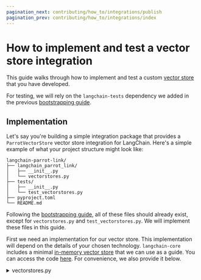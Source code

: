 ```yaml
---
pagination_next: contributing/how_to/integrations/publish
pagination_prev: contributing/how_to/integrations/index
---
```

# How to implement and test a vector store integration

This guide walks through how to implement and test a custom [vector store](/docs/concepts/vectorstores) that you have developed.

For testing, we will rely on the `langchain-tests` dependency we added in the previous [bootstrapping guide](/docs/contributing/how_to/integrations/package).

## Implementation

Let's say you're building a simple integration package that provides a `ParrotVectorStore`
vector store integration for LangChain. Here's a simple example of what your project
structure might look like:

```plaintext
langchain-parrot-link/
├── langchain_parrot_link/
│   ├── __init__.py
│   └── vectorstores.py
├── tests/
│   ├── __init__.py
│   └── test_vectorstores.py
├── pyproject.toml
└── README.md
```

Following the [bootstrapping guide](/docs/contributing/how_to/integrations/package),
all of these files should already exist, except for
`vectorstores.py` and `test_vectorstores.py`. We will implement these files in this guide.

First we need an implementation for our vector store. This implementation will depend
on the details of your chosen technology. `langchain-core` includes a minimal
[in-memory vector store](https://python.langchain.com/api_reference/core/vectorstores/langchain_core.vectorstores.in_memory.InMemoryVectorStore.html)
that we can use as a guide. You can access the code [here](https://github.com/langchain-ai/langchain/blob/master/libs/core/langchain_core/vectorstores/in_memory.py).
For convenience, we also provide it below.

<details>
    <summary>vectorstores.py</summary>
```python title="langchain_parrot_link/vectorstores.py"
from __future__ import annotations

import json
import uuid
from collections.abc import Iterator, Sequence
from pathlib import Path
from typing import Any, Callable, Optional

from langchain_core.documents import Document
from langchain_core.embeddings import Embeddings
from langchain_core.load import dumpd, load
from langchain_core.vectorstores import VectorStore
from langchain_core.vectorstores.utils import _cosine_similarity as cosine_similarity
from langchain_core.vectorstores.utils import maximal_marginal_relevance


class InMemoryVectorStore(VectorStore):
    """In-memory vector store implementation.

    Uses a dictionary, and computes cosine similarity for search using numpy.
    """

    def __init__(self, embedding: Embeddings) -> None:
        """Initialize with the given embedding function.

        Args:
            embedding: embedding function to use.
        """
        self.store: dict[str, dict[str, Any]] = {}
        self.embedding = embedding

    @property
    def embeddings(self) -> Embeddings:
        return self.embedding

    def delete(self, ids: Optional[Sequence[str]] = None, **kwargs: Any) -> None:
        if ids:
            for _id in ids:
                self.store.pop(_id, None)

    async def adelete(self, ids: Optional[Sequence[str]] = None, **kwargs: Any) -> None:
        self.delete(ids)

    def add_documents(
        self,
        documents: list[Document],
        ids: Optional[list[str]] = None,
        **kwargs: Any,
    ) -> list[str]:
        """Add documents to the store."""
        texts = [doc.page_content for doc in documents]
        vectors = self.embedding.embed_documents(texts)

        if ids and len(ids) != len(texts):
            msg = (
                f"ids must be the same length as texts. "
                f"Got {len(ids)} ids and {len(texts)} texts."
            )
            raise ValueError(msg)

        id_iterator: Iterator[Optional[str]] = (
            iter(ids) if ids else iter(doc.id for doc in documents)
        )

        ids_ = []

        for doc, vector in zip(documents, vectors):
            doc_id = next(id_iterator)
            doc_id_ = doc_id if doc_id else str(uuid.uuid4())
            ids_.append(doc_id_)
            self.store[doc_id_] = {
                "id": doc_id_,
                "vector": vector,
                "text": doc.page_content,
                "metadata": doc.metadata,
            }

        return ids_

    async def aadd_documents(
        self, documents: list[Document], ids: Optional[list[str]] = None, **kwargs: Any
    ) -> list[str]:
        """Add documents to the store."""
        texts = [doc.page_content for doc in documents]
        vectors = await self.embedding.aembed_documents(texts)

        if ids and len(ids) != len(texts):
            msg = (
                f"ids must be the same length as texts. "
                f"Got {len(ids)} ids and {len(texts)} texts."
            )
            raise ValueError(msg)

        id_iterator: Iterator[Optional[str]] = (
            iter(ids) if ids else iter(doc.id for doc in documents)
        )
        ids_: list[str] = []

        for doc, vector in zip(documents, vectors):
            doc_id = next(id_iterator)
            doc_id_ = doc_id if doc_id else str(uuid.uuid4())
            ids_.append(doc_id_)
            self.store[doc_id_] = {
                "id": doc_id_,
                "vector": vector,
                "text": doc.page_content,
                "metadata": doc.metadata,
            }

        return ids_

    def get_by_ids(self, ids: Sequence[str], /) -> list[Document]:
        """Get documents by their ids.

        Args:
            ids: The ids of the documents to get.

        Returns:
            A list of Document objects.
        """
        documents = []

        for doc_id in ids:
            doc = self.store.get(doc_id)
            if doc:
                documents.append(
                    Document(
                        id=doc["id"],
                        page_content=doc["text"],
                        metadata=doc["metadata"],
                    )
                )
        return documents

    async def aget_by_ids(self, ids: Sequence[str], /) -> list[Document]:
        """Async get documents by their ids.

        Args:
            ids: The ids of the documents to get.

        Returns:
            A list of Document objects.
        """
        return self.get_by_ids(ids)

    def _similarity_search_with_score_by_vector(
        self,
        embedding: list[float],
        k: int = 4,
        filter: Optional[Callable[[Document], bool]] = None,
        **kwargs: Any,
    ) -> list[tuple[Document, float, list[float]]]:
        # get all docs with fixed order in list
        docs = list(self.store.values())

        if filter is not None:
            docs = [
                doc
                for doc in docs
                if filter(Document(page_content=doc["text"], metadata=doc["metadata"]))
            ]

        if not docs:
            return []

        similarity = cosine_similarity([embedding], [doc["vector"] for doc in docs])[0]

        # get the indices ordered by similarity score
        top_k_idx = similarity.argsort()[::-1][:k]

        return [
            (
                Document(
                    id=doc_dict["id"],
                    page_content=doc_dict["text"],
                    metadata=doc_dict["metadata"],
                ),
                float(similarity[idx].item()),
                doc_dict["vector"],
            )
            for idx in top_k_idx
            # Assign using walrus operator to avoid multiple lookups
            if (doc_dict := docs[idx])
        ]

    def similarity_search_with_score_by_vector(
        self,
        embedding: list[float],
        k: int = 4,
        filter: Optional[Callable[[Document], bool]] = None,
        **kwargs: Any,
    ) -> list[tuple[Document, float]]:
        return [
            (doc, similarity)
            for doc, similarity, _ in self._similarity_search_with_score_by_vector(
                embedding=embedding, k=k, filter=filter, **kwargs
            )
        ]

    def similarity_search_with_score(
        self,
        query: str,
        k: int = 4,
        **kwargs: Any,
    ) -> list[tuple[Document, float]]:
        embedding = self.embedding.embed_query(query)
        docs = self.similarity_search_with_score_by_vector(
            embedding,
            k,
            **kwargs,
        )
        return docs

    async def asimilarity_search_with_score(
        self, query: str, k: int = 4, **kwargs: Any
    ) -> list[tuple[Document, float]]:
        embedding = await self.embedding.aembed_query(query)
        docs = self.similarity_search_with_score_by_vector(
            embedding,
            k,
            **kwargs,
        )
        return docs

    def similarity_search_by_vector(
        self,
        embedding: list[float],
        k: int = 4,
        **kwargs: Any,
    ) -> list[Document]:
        docs_and_scores = self.similarity_search_with_score_by_vector(
            embedding,
            k,
            **kwargs,
        )
        return [doc for doc, _ in docs_and_scores]

    async def asimilarity_search_by_vector(
        self, embedding: list[float], k: int = 4, **kwargs: Any
    ) -> list[Document]:
        return self.similarity_search_by_vector(embedding, k, **kwargs)

    def similarity_search(
        self, query: str, k: int = 4, **kwargs: Any
    ) -> list[Document]:
        return [doc for doc, _ in self.similarity_search_with_score(query, k, **kwargs)]

    async def asimilarity_search(
        self, query: str, k: int = 4, **kwargs: Any
    ) -> list[Document]:
        return [
            doc
            for doc, _ in await self.asimilarity_search_with_score(query, k, **kwargs)
        ]

    def max_marginal_relevance_search_by_vector(
        self,
        embedding: list[float],
        k: int = 4,
        fetch_k: int = 20,
        lambda_mult: float = 0.5,
        **kwargs: Any,
    ) -> list[Document]:
        prefetch_hits = self._similarity_search_with_score_by_vector(
            embedding=embedding,
            k=fetch_k,
            **kwargs,
        )

        try:
            import numpy as np
        except ImportError as e:
            msg = (
                "numpy must be installed to use max_marginal_relevance_search "
                "pip install numpy"
            )
            raise ImportError(msg) from e

        mmr_chosen_indices = maximal_marginal_relevance(
            np.array(embedding, dtype=np.float32),
            [vector for _, _, vector in prefetch_hits],
            k=k,
            lambda_mult=lambda_mult,
        )
        return [prefetch_hits[idx][0] for idx in mmr_chosen_indices]

    def max_marginal_relevance_search(
        self,
        query: str,
        k: int = 4,
        fetch_k: int = 20,
        lambda_mult: float = 0.5,
        **kwargs: Any,
    ) -> list[Document]:
        embedding_vector = self.embedding.embed_query(query)
        return self.max_marginal_relevance_search_by_vector(
            embedding_vector,
            k,
            fetch_k,
            lambda_mult=lambda_mult,
            **kwargs,
        )

    async def amax_marginal_relevance_search(
        self,
        query: str,
        k: int = 4,
        fetch_k: int = 20,
        lambda_mult: float = 0.5,
        **kwargs: Any,
    ) -> list[Document]:
        embedding_vector = await self.embedding.aembed_query(query)
        return self.max_marginal_relevance_search_by_vector(
            embedding_vector,
            k,
            fetch_k,
            lambda_mult=lambda_mult,
            **kwargs,
        )

    @classmethod
    def from_texts(
        cls,
        texts: list[str],
        embedding: Embeddings,
        metadatas: Optional[list[dict]] = None,
        **kwargs: Any,
    ) -> InMemoryVectorStore:
        store = cls(
            embedding=embedding,
        )
        store.add_texts(texts=texts, metadatas=metadatas, **kwargs)
        return store

    @classmethod
    async def afrom_texts(
        cls,
        texts: list[str],
        embedding: Embeddings,
        metadatas: Optional[list[dict]] = None,
        **kwargs: Any,
    ) -> InMemoryVectorStore:
        store = cls(
            embedding=embedding,
        )
        await store.aadd_texts(texts=texts, metadatas=metadatas, **kwargs)
        return store

    @classmethod
    def load(
        cls, path: str, embedding: Embeddings, **kwargs: Any
    ) -> InMemoryVectorStore:
        """Load a vector store from a file.

        Args:
            path: The path to load the vector store from.
            embedding: The embedding to use.
            kwargs: Additional arguments to pass to the constructor.

        Returns:
            A VectorStore object.
        """
        _path: Path = Path(path)
        with _path.open("r") as f:
            store = load(json.load(f))
        vectorstore = cls(embedding=embedding, **kwargs)
        vectorstore.store = store
        return vectorstore

    def dump(self, path: str) -> None:
        """Dump the vector store to a file.

        Args:
            path: The path to dump the vector store to.
        """
        _path: Path = Path(path)
        _path.parent.mkdir(exist_ok=True, parents=True)
        with _path.open("w") as f:
            json.dump(dumpd(self.store), f, indent=2)

```
</details>

All vector stores must inherit from the [VectorStore](https://python.langchain.com/api_reference/core/vectorstores/langchain_core.vectorstores.base.VectorStore.html)
base class. This interface consists of methods for writing, deleting and searching
for documents in the vector store.

`VectorStore` supports a variety of synchronous and asynchronous search types (e.g., 
nearest-neighbor or maximum marginal relevance), as well as interfaces for adding
documents to the store. See the [API Reference](https://python.langchain.com/api_reference/core/vectorstores/langchain_core.vectorstores.base.VectorStore.html)
for all supported methods. The required methods are tabulated below:

| Method/Property         | Description                                          |
|------------------------ |------------------------------------------------------|
| `add_documents`         | Add documents to the vector store.                   |
| `delete`                | Delete selected documents from vector store (by IDs) |
| `get_by_ids`            | Get selected documents from vector store (by IDs)    |
| `similarity_search`     | Get documents most similar to a query.               |
| `embeddings` (property) | Embeddings object for vector store.                  |
| `from_texts`            | Instantiate vector store via adding texts.           |

Note that `InMemoryVectorStore` implements some optional search types, as well as
convenience methods for loading and dumping the object to a file, but this is not
necessary for all implementations.

:::tip

The in-memory vector store is tested against the standard tests in the LangChain
Github repository. You can always use this a 

- [Model implementation](https://github.com/langchain-ai/langchain/blob/master/libs/core/langchain_core/vectorstores/in_memory.py)
- [Tests](https://github.com/langchain-ai/langchain/blob/master/libs/standard-tests/tests/unit_tests/test_in_memory_vectorstore.py)

:::

## Testing

To implement our test files, we will subclass test classes from the `langchain_tests`
package. These test classes contain the tests that will be run. We will just need to
configure what vector store implementation is tested.

### Setup

First we need to install certain dependencies. These include:

- `pytest`: For running tests
- `pytest-asyncio`: For testing async functionality
- `langchain-tests`: For importing standard tests
- `langchain-core`: This should already be installed, but is needed to define our integration.

If you followed the previous [bootstrapping guide](/docs/contributing/how_to/integrations/package/),
these should already be installed.

### Add and configure standard tests

The `langchain-test` package implements suites of tests for testing vector store
integrations. By subclassing the base classes for each standard test (see below), you
get all of the standard tests for that type, and you can override the properties that
the test suite uses to configure the tests.

Here's how you would configure the standard tests for a typical vector store (using
`ParrotVectorStore` as a placeholder):

```python
# title="tests/integration_tests/test_vectorstores.py"

from typing import AsyncGenerator, Generator

import pytest
from langchain_core.vectorstores import VectorStore
from langchain_parrot_link.vectorstores import ParrotVectorStore
from langchain_standard_tests.integration_tests.vectorstores import (
    AsyncReadWriteTestSuite,
    ReadWriteTestSuite,
)


class TestSync(ReadWriteTestSuite):
    @pytest.fixture()
    def vectorstore(self) -> Generator[VectorStore, None, None]:  # type: ignore
        """Get an empty vectorstore."""
        store = ParrotVectorStore()
        # note: store should be EMPTY at this point
        # if you need to delete data, you may do so here
        try:
            yield store
        finally:
            # cleanup operations, or deleting data
            pass


class TestAsync(AsyncReadWriteTestSuite):
    @pytest.fixture()
    async def vectorstore(self) -> AsyncGenerator[VectorStore, None]:  # type: ignore
        """Get an empty vectorstore."""
        store = ParrotVectorStore()
        # note: store should be EMPTY at this point
        # if you need to delete data, you may do so here
        try:
            yield store
        finally:
            # cleanup operations, or deleting data
            pass
```

There are separate suites for testing synchronous and asynchronous methods.
Configuring the tests consists of implementing pytest fixtures for setting up an
empty vector store and tearing down the vector store after the test run ends.

For example, below is the `ReadWriteTestSuite` for the [Chroma](https://python.langchain.com/docs/integrations/vectorstores/chroma/)
integration:

```python
from typing import Generator

import pytest
from langchain_core.vectorstores import VectorStore
from langchain_tests.integration_tests.vectorstores import ReadWriteTestSuite

from langchain_chroma import Chroma


class TestSync(ReadWriteTestSuite):
    @pytest.fixture()
    def vectorstore(self) -> Generator[VectorStore, None, None]:  # type: ignore
        """Get an empty vectorstore."""
        store = Chroma(embedding_function=self.get_embeddings())
        try:
            yield store
        finally:
            store.delete_collection()
            pass
```

Note that before the initial `yield`, we instantiate the vector store with an
[embeddings](/docs/concepts/embedding_models/) object. This is a pre-defined
["fake" embeddings model](https://python.langchain.com/api_reference/standard_tests/integration_tests/langchain_tests.integration_tests.vectorstores.ReadWriteTestSuite.html#langchain_tests.integration_tests.vectorstores.ReadWriteTestSuite.get_embeddings)
that will generate short, arbitrary vectors for documents. You can use a different
embeddings object if desired.

In the `finally` block, we call whatever integration-specific logic is needed to
bring the vector store to a clean state. This logic is executed when the test run
ends (e.g., even if tests fail).

### Run standard tests

After setting tests up, you would run them with the following command from your project root:

```shell
pytest --asyncio-mode=auto tests/integration_tests
```

### Test suite information and troubleshooting

Each test method documents:

1. Troubleshooting tips;
2. (If applicable) how test can be skipped.

This information along with the full set of tests that run can be found in the API
reference. See details:

[Test class API reference](https://python.langchain.com/api_reference/standard_tests/integration_tests/langchain_tests.integration_tests.chat_models.ChatModelIntegrationTests.html)
